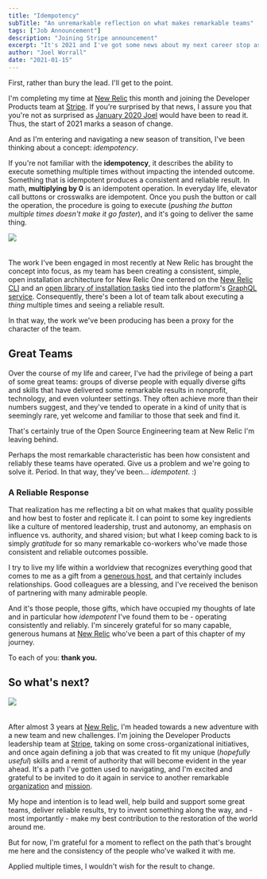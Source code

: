 ```yaml
---
title: "Idempotency"
subTitle: "An unremarkable reflection on what makes remarkable teams"
tags: ["Job Announcement"]
description: "Joining Stripe announcement"
excerpt: "It's 2021 and I've got some news about my next career stop as well as some unremarkable reflection on what makes remarkable teams."
author: "Joel Worrall"
date: "2021-01-15"
---
```



First, rather than bury the lead. I'll get to the point.

I'm completing my time at [New Relic](http://opensource.newrelic.com) this month and joining the Developer Products team at [Stripe](https://stripe.com/docs/api). If you're surprised by that news, I assure you that you're not as surprised as [January 2020 Joel](https://www.youtube.com/watch?v=Ms7capx4Cb8) would have been to read it. Thus, the start of 2021 marks a season of change.

And as I'm entering and navigating a new season of transition, I've been thinking about a concept: _idempotency_.

If you're not familiar with the **idempotency**, it describes the ability to execute something multiple times without impacting the intended outcome. Something that is idempotent produces a consistent and reliable result. In math, **multiplying by 0** is an idempotent operation. In everyday life, elevator call buttons or crosswalks are idempotent. Once you push the button or call the operation, the procedure is going to execute (_pushing the button multiple times doesn't make it go faster_), and it's going to deliver the same thing.

<img
  src="../../imgs/crosswalk.jpg"
  style="padding-bottom:20px;max-width:350px"
/>

The work I've been engaged in most recently at New Relic has brought the concept into focus, as my team has been creating a consistent, simple, open installation architecture for New Relic One centered on the [New Relic CLI](https://github.com/newrelic/newrelic-cli) and an [open library of installation tasks](https://github.com/newrelic/open-install-library/tree/main/docs) tied into the platform's [GraphQL service](https://api.newrelic.com/graphiql?#query=%7B%0A%20%20docs%20%7B%0A%20%20%20%20openInstallation%20%7B%0A%20%20%20%20%20%20recipeSearch%28criteria%3A%20%7BinstallTarget%3A%20%7Bos%3A%20LINUX%2C%20platform%3A%20AMAZON%7D%7D%29%20%7B%0A%20%20%20%20%20%20%20%20count%0A%20%20%20%20%20%20%20%20results%20%7B%0A%20%20%20%20%20%20%20%20%20%20name%0A%20%20%20%20%20%20%20%20%20%20displayName%0A%20%20%20%20%20%20%20%20%20%20description%0A%20%20%20%20%20%20%20%20%20%20repository%0A%20%20%20%20%20%20%20%20%7D%0A%20%20%20%20%20%20%7D%0A%20%20%20%20%7D%0A%20%20%7D%0A%7D%0A). Consequently, there's been a lot of team talk about executing a _thing_ multiple times and seeing a reliable result.

In that way, the work we've been producing has been a proxy for the character of the team.

## Great Teams

Over the course of my life and career, I've had the privilege of being a part of some great teams: groups of diverse people with equally diverse gifts and skills that have delivered some remarkable results in nonprofit, technology, and even volunteer settings. They often achieve more than their numbers suggest, and they've tended to operate in a kind of unity that is seemingly rare, yet welcome and familiar to those that seek and find it.

That's certainly true of the Open Source Engineering team at New Relic I'm leaving behind.

Perhaps the most remarkable characteristic has been how consistent and reliably these teams have operated. Give us a problem and we're going to solve it. Period. In that way, they've been... _idempotent_. :)

### A Reliable Response

That realization has me reflecting a bit on what makes that quality possible and how best to foster and replicate it. I can point to some key ingredients like a culture of mentored leadership, trust and autonomy, an emphasis on influence vs. authority, and shared vision; but what I keep coming back to is simply _gratitude_ for so many remarkable co-workers who've made those consistent and reliable outcomes possible.

I try to live my life within a worldview that recognizes everything good that comes to me as a gift from a [generous host](https://bibleproject.com/explore/video/generosity/), and that certainly includes relationships. Good colleagues are a blessing, and I've received the benison of partnering with many admirable people.

<ImageGallery />

And it's those people, those gifts, which have occupied my thoughts of late and in particular how _idempotent_ I've found them to be - operating consistently and reliably. I'm sincerely grateful for so many capable, generous humans at [New Relic](https://newrelic.com) who've been a part of this chapter of my journey.

To each of you: **thank you.**

## So what's next?

<img src="../../imgs/stripe.png" style="padding-bottom:20px;max-width:350px" />

After almost 3 years at [New Relic](http://opensource.newrelic.com), I'm headed towards a new adventure with a new team and new challenges. I'm joining the Developer Products leadership team at [Stripe](https://stripe.com/docs/api), taking on some cross-organizational initiatives, and once again defining a job that was created to fit my unique (_hopefully useful_) skills and a remit of authority that will become evident in the year ahead. It's a path I've gotten used to navigating, and I'm excited and grateful to be invited to do it again in service to another remarkable [organization](https://stripe.com/docs) and [mission](https://stripe.com/about#:~:text=Our%20mission%20is%20to%20increase,and%20manage%20their%20businesses%20online.).

My hope and intention is to lead well, help build and support some great teams, deliver reliable results, try to invent something along the way, and - most importantly - make my best contribution to the restoration of the world around me.

But for now, I'm grateful for a moment to reflect on the path that's brought me here and the consistency of the people who've walked it with me.

Applied multiple times, I wouldn't wish for the result to change.

